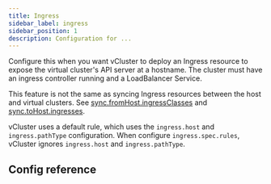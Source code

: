 ```yaml
---
title: Ingress
sidebar_label: ingress
sidebar_position: 1
description: Configuration for ...
---
```



Configure this when you want vCluster to deploy an Ingress resource to expose the virtual cluster's API server at a hostname. The cluster must have an ingress controller running and a LoadBalancer Service.

This feature is not the same as syncing Ingress resources between the host and virtual clusters. See [sync.fromHost.ingressClasses](/vcluster/vcluster-yaml/sync/from-host/ingress-classes.mdx) and [sync.toHost.ingresses](/vcluster/vcluster-yaml/sync/to-host/networking/ingresses.mdx).

vCluster uses a default rule, which uses the `ingress.host` and `ingress.pathType` configuration.  When configure `ingress.spec.rules`, vCluster ignores `ingress.host` and `ingress.pathType`.

## Config reference

<ControlPlaneIngress/>